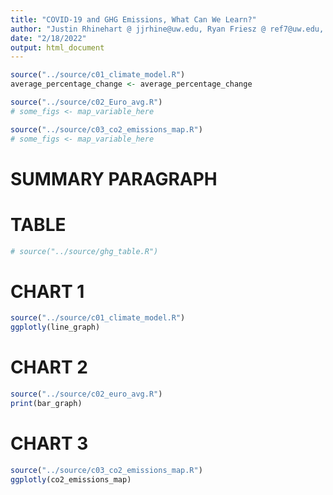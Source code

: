 ---
title: "COVID-19 and GHG Emissions, What Can We Learn?"
author: "Justin Rhinehart @ jjrhine@uw.edu, Ryan Friesz @ ref7@uw.edu, Tom Jubin @ tomjubin@uw.edu, Liam Dale @ liamdale@uw.edu"
date: "2/18/2022"
output: html_document
---

<!-- 
[]INSERT P01
[]WRITE AUDIENCE PARAGRAPH
[]WRITE SUMMARY PARAGRAPH
[x]LINK CHARTS/TABLES 
-->

<!-- SOURCING FILES -->
```{r, echo = FALSE, warning=FALSE}
source("../source/c01_climate_model.R")
average_percentage_change <- average_percentage_change

source("../source/c02_Euro_avg.R")
# some_figs <- map_variable_here

source("../source/c03_co2_emissions_map.R")
# some_figs <- map_variable_here

```

<!-- VARIABLES!!!
average_percentage_change <- AVG. MODEL EMISSIONS VS REAL WORLD PERCENT DIFF. (14.28% decrease)
German_co2_2020 <- GERMANY CO2 2020
Brazil_c02_2020 <- BRAZIL CO2 2020
Venezuala_co2_2020 <- VENEZUALA CO2 2020
-->

# SUMMARY PARAGRAPH


# TABLE
```{r}
# source("../source/ghg_table.R")
```

# CHART 1
```{r, echo = FALSE, warning=FALSE}
source("../source/c01_climate_model.R")
ggplotly(line_graph)
```

# CHART 2
```{r, echo = FALSE, warning=FALSE}
source("../source/c02_euro_avg.R")
print(bar_graph)
```

# CHART 3
```{r, echo = FALSE, warning=FALSE}
source("../source/c03_co2_emissions_map.R")
ggplotly(co2_emissions_map)
```
